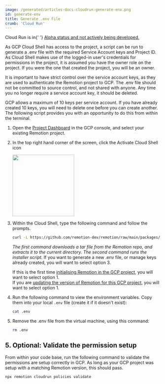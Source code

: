 ```yaml
---
image: /generated/articles-docs-cloudrun-generate-env.png
id: generate-env
title: Generate .env File
crumb: 'Cloud Run'
---
```


<ExperimentalBadge>
	<p>
		Cloud Run is in{' '}
		<a href="/docs/cloudrun/status">
			Alpha status and not actively being developed.
		</a>
	</p>
</ExperimentalBadge>

As GCP Cloud Shell has access to the project, a script can be run to generate a .env file with the required Service Account keys and Project ID. As Cloud Shell makes use of the logged-in user's credentials for permissions in the project, it is assumed you have the owner role on the project. If you were the one that created the project, you will be an owner.

It is important to have strict control over the service account keys, as they are used to authenticate the Remotion project to GCP. The .env file should not be committed to source control, and not shared with anyone. Any time you no longer require a service account key, it should be deleted.

GCP allows a maximum of 10 keys per service account. If you have already created 10 keys, you will need to delete one before you can create another. The following script provides you with an opportunity to do this from within the terminal.

1. Open the [Project Dashboard](https://console.cloud.google.com/home/dashboard) in the GCP console, and select your existing Remotion project.

2. In the top right hand corner of the screen, click the Activate Cloud Shell icon

   <img src="/img/cloudrun/selectCloudShell.jpg" width="200" />

3. Within the Cloud Shell, type the following command and follow the prompts.

   ```bash
   curl -L https://github.com/remotion-dev/remotion/raw/main/packages/cloudrun/src/gcpInstaller/gcpInstaller.tar | tar -x -C . && node install.mjs
   ```

   _The first command downloads a tar file from the Remotion repo, and extracts it to the current directory. The second command runs the installer script._
   If you want to generate a new .env file, or manage keys already created, you will want to select option 3.

   If this is the first time [initialising Remotion in the GCP project](/docs/cloudrun/setup), you will want to select option 1.  
   If you are [updating the version of Remotion for this GCP project](/docs/cloudrun/setup), you will want to select option 1.

   <!-- ToDo - host this in the official Remotion repo -->

4. Run the following command to view the environment variables. Copy them into your local `.env` file (create it if it doesn't exist):

   ```bash
   cat .env
   ```

5. Remove the .env file from the virtual machine, using this command:

   ```bash
   rm .env
   ```

## 5. Optional: Validate the permission setup

From within your code base, run the following command to validate the permissions are setup correctly in GCP. As long as your GCP project was setup with a matching Remotion version, this should pass.

```
npx remotion cloudrun policies validate
```
